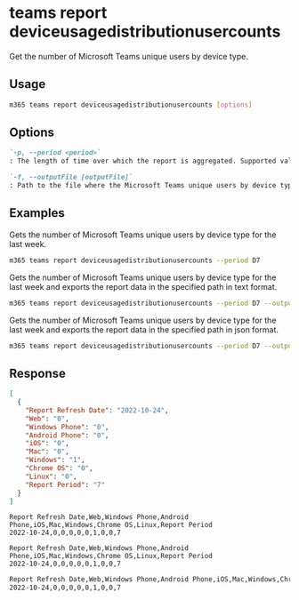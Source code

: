 
# teams report deviceusagedistributionusercounts

Get the number of Microsoft Teams unique users by device type. 

## Usage

```sh
m365 teams report deviceusagedistributionusercounts [options]
```

## Options

```md defintion-list
`-p, --period <period>`
: The length of time over which the report is aggregated. Supported values `D7,D30,D90,D180`.

`-f, --outputFile [outputFile]`
: Path to the file where the Microsoft Teams unique users by device type report should be stored in.
```

<Global />

## Examples

Gets the number of Microsoft Teams unique users by device type for the last week.

```sh
m365 teams report deviceusagedistributionusercounts --period D7
```

Gets the number of Microsoft Teams unique users by device type for the last week and exports the report data in the specified path in text format.

```sh
m365 teams report deviceusagedistributionusercounts --period D7 --output text > "deviceusagedistributionusercounts.txt"
```

Gets the number of Microsoft Teams unique users by device type for the last week and exports the report data in the specified path in json format.

```sh
m365 teams report deviceusagedistributionusercounts --period D7 --output json > "deviceusagedistributionusercounts.json"
```

## Response

<Tabs>
  <TabItem value="json" label="JSON">

  ``` json
  [
    {
      "Report Refresh Date": "2022-10-24",
      "Web": "0",
      "Windows Phone": "0",
      "Android Phone": "0",
      "iOS": "0",
      "Mac": "0",
      "Windows": "1",
      "Chrome OS": "0",
      "Linux": "0",
      "Report Period": "7"
    }
  ]
  ```

  </TabItem>
  <TabItem value="text" label="Text">

  ``` text
  Report Refresh Date,Web,Windows Phone,Android Phone,iOS,Mac,Windows,Chrome OS,Linux,Report Period
  2022-10-24,0,0,0,0,0,1,0,0,7
  ```

  </TabItem>
  <TabItem value="csv" label="CSV">

  ``` text
  Report Refresh Date,Web,Windows Phone,Android Phone,iOS,Mac,Windows,Chrome OS,Linux,Report Period
  2022-10-24,0,0,0,0,0,1,0,0,7
  ```

  </TabItem>
  <TabItem value="md" label="Markdown">

  ```md
  Report Refresh Date,Web,Windows Phone,Android Phone,iOS,Mac,Windows,Chrome OS,Linux,Report Period
  2022-10-24,0,0,0,0,0,1,0,0,7
  ```

  </TabItem>
</Tabs>
